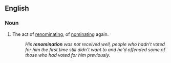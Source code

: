 ==English==

===Noun===
{{en-noun}}

# The act of [[renominate|renominating]], of [[nominate|nominating]] again.
#: ''His '''renomination''' was not received well, people who hadn't voted for him the first time still didn't want to and he'd offended some of those who had voted for him previously.''